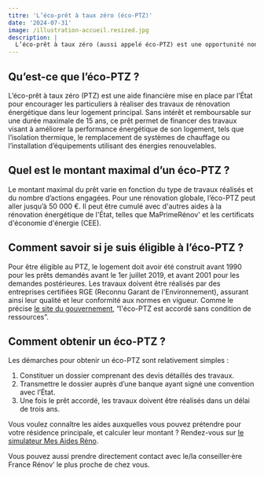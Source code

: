 ```yaml
---
titre: 'L’éco-prêt à taux zéro (éco-PTZ)'
date: '2024-07-31'
image: /illustration-accueil.resized.jpg
description: |
  L’éco-prêt à taux zéro (aussi appelé éco-PTZ) est une opportunité non négligeable pour les propriétaires souhaitant réduire leur consommation d’énergie, tout en augmentant le confort et la valeur de leur bien immobilier. Tour d’horizon.
---
```


## Qu’est-ce que l’éco-PTZ ?

L’éco-prêt à taux zéro (PTZ) est une aide financière mise en place par l’État pour encourager les particuliers à réaliser des travaux de rénovation énergétique dans leur logement principal. Sans intérêt et remboursable sur une durée maximale de 15 ans, ce prêt permet de financer des travaux visant à améliorer la performance énergétique de son logement, tels que l’isolation thermique, le remplacement de systèmes de chauffage ou l’installation d’équipements utilisant des énergies renouvelables.

## Quel est le montant maximal d’un éco-PTZ ?

Le montant maximal du prêt varie en fonction du type de travaux réalisés et du nombre d’actions engagées. Pour une rénovation globale, l’éco-PTZ peut aller jusqu’à 50 000 €. Il peut être cumulé avec d'autres aides à la rénovation énergétique de l'État, telles que MaPrimeRénov' et les certificats d'économie d'énergie (CEE).

## Comment savoir si je suis éligible à l’éco-PTZ ?

Pour être éligible au PTZ, le logement doit avoir été construit avant 1990 pour les prêts demandés avant le 1er juillet 2019, et avant 2001 pour les demandes postérieures. Les travaux doivent être réalisés par des entreprises certifiées RGE (Reconnu Garant de l'Environnement), assurant ainsi leur qualité et leur conformité aux normes en vigueur. Comme le précise [le site du gouvernement](https://www.notion.so/L-co-pr-t-taux-z-ro-co-PTZ-attente-relecture-pour-diffusion-802e3303f34540a2b1f3ff0495280e9d?pvs=21), “l'éco-PTZ est accordé sans condition de ressources”.

## Comment obtenir un éco-PTZ ?

Les démarches pour obtenir un éco-PTZ sont relativement simples :

1. Constituer un dossier comprenant des devis détaillés des travaux.
2. Transmettre le dossier auprès d’une banque ayant signé une convention avec l’État.
3. Une fois le prêt accordé, les travaux doivent être réalisés dans un délai de trois ans.

Vous voulez connaître les aides auxquelles vous pouvez prétendre pour votre résidence principale, et calculer leur montant ? Rendez-vous sur [le simulateur Mes Aides Réno](https://mesaidesreno.beta.gouv.fr).

Vous pouvez aussi prendre directement contact avec le/la conseiller·ère France Rénov’ le plus proche de chez vous.
